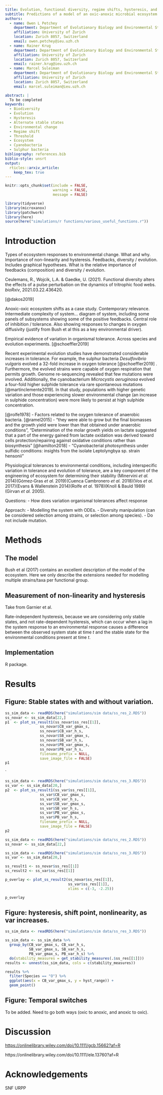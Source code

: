 ```yaml
---
title: Evolution, functional diversity, regime shifts, hysteresis, and nonlinearity; ecosystem responses to environmental change.
subtitle: Predictions of a model of an oxic-anoxic microbial ecosystem 
authors:
  - name: Owen L Petchey
    department: Department of Evolutionary Biology and Environmental Studies
    affiliation: University of Zurich
    location: Zurich 8057, Switzerland
    email: owen.petchey@ieu.uzh.ch
  - name: Rainer Krug
    department: Department of Evolutionary Biology and Environmental Studies
    affiliation: University of Zurich
    location: Zurich 8057, Switzerland
    email: rainer.krug@ieu.uzh.ch
  - name: Marcel Suleiman
    department: Department of Evolutionary Biology and Environmental Studies
    affiliation: University of Zurich
    location: Zurich 8057, Switzerland
    email: marcel.suleiman@ieu.uzh.ch

abstract: |
  To be completed
keywords:
  - Biodiversity
  - Evolution
  - Hysteresis
  - Alternate stable states
  - Environmental change
  - Regime shift
  - Threshold
  - Ecosystem
  - Cyanobacteria
  - Sulphur bacteria
bibliography: references.bib
biblio-style: unsrt
output: 
  rticles::arxiv_article:
    keep_tex: true
---
```


```r
knitr::opts_chunk$set(include = FALSE,
                      warning = FALSE,
                      message = FALSE)
```


```r
library(tidyverse)
library(microxanox)
library(patchwork)
library(here)
source(here("simulations/r functions/various_useful_functions.r"))
```


# Introduction

Types of ecosystem responses to environmental change. What and why. Importance of non-linearity and hysteresis. Feedbacks, diversity / evolution. Includes graphical hypotheses. What is the relative importance of feedbacks (composition) and diversity / evolution.

Ceulemans, R., Wojcik, L.A. & Gaedke, U. (2021). Functional diversity alters the effects of a pulse perturbation on the dynamics of tritrophic food webs. *bioRxiv*, 2021.03.22.436420.

[@dakos2019]

Anoxic-oxic ecosystem shifts as a case study. Contemporary relevance. Intermediate complexity of system... diagram of system, including some panels of subsystems showing some of the positive feedbacks. Central role of inhibition / tolerance. Also showing responses to changes in oxygen diffusivity (justify from Bush et al this as a key environmental driver).

Empirical evidence of variation in organismal tolerance. Across species and evolution experiments. [@schoeffler2019]

Recent experimental evolution studies have demonstrated considerable increases in tolerance. For example, the sulphur bacteria *Desulfovibrio vulgaris* evolved a 32-fold increase in oxygen tolerance [@schoeffler2019] . Furthermore, the evolved strains were capable of oxygen respiration that permits growth. Genome re-sequencing revealed that few mutations were involved. Additionally, the cyanobacterium *Microcystis aeruginosa* evolved a four-fold higher sulphide tolerance via rare spontaneous mutations [@martínclemente2019]. In that study, populations with higher genetic variation and those experiencing slower environmental change (an increase in sulphide concentration) were more likely to persist at high sulphide concentration.

[@rolfe1978] - Factors related to the oxygen tolerance of anaerobic bacteria. [@ramel2015] - "they were able to grow but the final biomasses and the growth yield were lower than that obtained under anaerobic conditions", "Determination of the molar growth yields on lactate suggested that a part of the energy gained from lactate oxidation was derived toward cells protection/repairing against oxidative conditions rather than biosynthesis" [@hamilton2018] - "Cyanobacterial photosynthesis under sulfidic conditions: insights from the isolate Leptolyngbya sp. strain hensonii"

Physiological tolerances to environmental conditions, including interspecific variation in tolerance and evolution of tolerance, are a key component of the engineering of ecosystem for determining their stability (Minervini *et al.* 2014)(Gómez‐Gras *et al.* 2019)(Cuenca Cambronero *et al.* 2018)(Vos *et al.* 2017)(Evans & Wallenstein 2014)(Rolfe *et al.* 1978)(Knoll & Bauld 1989)(Girvan *et al.* 2005).

Questions: - How does variation organismal tolerances affect response

Approach: - Modelling the system with ODEs. - Diversity manipulation (can be considered selection among strains, or selection among species). - Do not include mutation.

# Methods

## The model

Bush et al (2017) contains an excellent description of the model of the ecosystem. Here we only describe the extensions needed for modelling multiple strains/taxa per functional group.

## Measurement of non-linearity and hysteresis

Take from Garnier et al.

Rate-independent hysteresis, because we are considering only stable states, and not rate-dependent hysteresis, which can occur when a lag in the system response to an environmental response causes a difference between the observed system state at time $t$ and the stable state for the environmental conditions present at time $t$.

## Implementation

R package.

# Results


## Figure: Stable states with and without variation.

```r
ss_sim_data <- readRDS(here("simulations/sim data/ss_res_2.RDS"))
ss_novar <- ss_sim_data[22,]
p1  <- plot_ss_result1(ss_novar$ss_res[[1]],
                ss_novar$CB_var_gmax_s,
                ss_novar$CB_var_h_s,
                ss_novar$SB_var_gmax_s,
                ss_novar$SB_var_h_s,
                ss_novar$PB_var_gmax_s,
                ss_novar$PB_var_h_s,
                filename_prefix = NULL,
                save_image_file = FALSE)
p1

```


`
```r
ss_sim_data <- readRDS(here("simulations/sim data/ss_res_3.RDS"))
ss_var <- ss_sim_data[20,]
p2  <- plot_ss_result1(ss_var$ss_res[[1]],
                ss_var$CB_var_gmax_s,
                ss_var$CB_var_h_s,
                ss_var$SB_var_gmax_s,
                ss_var$SB_var_h_s,
                ss_var$PB_var_gmax_s,
                ss_var$PB_var_h_s,
                filename_prefix = NULL,
                save_image_file = FALSE)
p2

```


```r
ss_sim_data <- readRDS(here("simulations/sim data/ss_res_2.RDS"))
ss_novar <- ss_sim_data[22,]

ss_sim_data <- readRDS(here("simulations/sim data/ss_res_3.RDS"))
ss_var <- ss_sim_data[20,]

ss_result1 <- ss_novar$ss_res[[1]]
ss_result2 <- ss_var$ss_res[[1]]

p_overlay <- plot_ss_result2(ss_novar$ss_res[[1]],
                             ss_var$ss_res[[1]],
                             xlims = c(-3, -2.25))

p_overlay
```


## Figure: hysteresis, shift point, nonlinearity, as var increases.

```r
ss_sim_data <- readRDS(here("simulations/sim data/ss_res_3.RDS"))

ss_sim_data <- ss_sim_data %>%
  group_by(CB_var_gmax_s, CB_var_h_s,
           SB_var_gmax_s, SB_var_h_s,
           PB_var_gmax_s, PB_var_h_s) %>%
  do(stability_measures = get_stability_measures(.$ss_res[[1]]))
results <- unnest(ss_sim_data, cols = c(stability_measures))

results %>%
  filter(Species == "O") %>%
  ggplot(aes(x = CB_var_gmax_s, y = hyst_range)) +
  geom_point()

```

## Figure: Temporal switches

To be added. Need to go both ways (oxic to anoxic, and anoxic to oxic).

# Discussion

<https://onlinelibrary.wiley.com/doi/10.1111/gcb.15662?af=R>

https://onlinelibrary.wiley.com/doi/10.1111/ele.13760?af=R

# Acknowledgements

SNF
URPP

